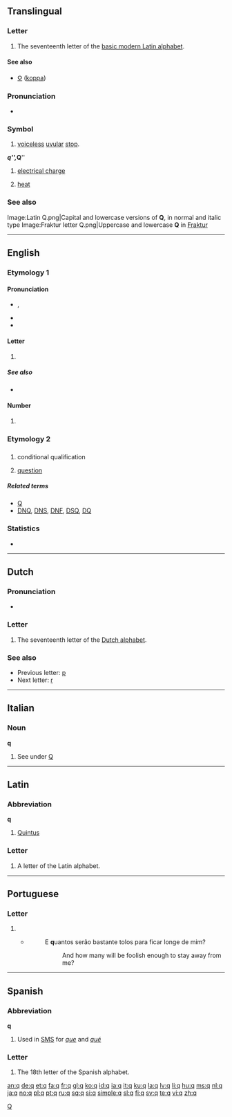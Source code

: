 {{Basic Latin character info|image=[[Image:Letter q.svg|50px]]|name=LATIN SMALL LETTER Q|hex=71}}
{{also|գ|զ|Appendix:Variations of "q"}}
==Translingual==
{{wikipedia}}

===Letter===
{{mul-letter|upper=Q|lower=q|script=Latn}}

# The seventeenth letter of the [[Appendix:Latin script|basic modern Latin alphabet]].

====See also====
{{Latn-script}}
* [[Ϙ]] ([[koppa]])

===Pronunciation===
* {{audio|Voiceless uvular plosive.ogg|IPA}}

===Symbol===
{{infl|mul|symbol}}

# {{context|[[w:IPA|IPA]]}} [[voiceless]] [[uvular]] [[stop]].

'''''q''''', '''''Q'''''
# {{physics}} [[electrical charge]]
# {{physics}} [[heat]]

===See also===
{{Letter
|page=Q
|NATO=Quebec
|Morse= –  – · –
|Character=Q
|Braille=⠟
}}
<gallery caption="Letter styles" perrow=3>
Image:Latin Q.png|Capital and lowercase versions of '''Q''', in normal and italic type
Image:Fraktur letter Q.png|Uppercase and lowercase '''Q''' in [[Fraktur]]
</gallery>

[[Category:IPA symbols|Q]]

----

==English==

===Etymology 1===

====Pronunciation====
* {{IPA|/kjuː/}}, {{SAMPA|/kju:/}}
*: {{audio|en-us-q.ogg|Audio (US)}}
*: {{audio|en-uk-q.ogg|Audio (UK)}}
* {{rhymes|uː}}
* {{homophones|cue|queue}}

====Letter====
{{en-letter|upper=Q|lower=q}}

# {{Latn-def|en|letter|17|cue}}

=====See also=====
* {{list|en|Latin script letters}}

====Number====
{{en-number|upper=Q|lower=q}}

# {{Latn-def|en|ordinal|17|cue}}

===Etymology 2===

==={{abbreviation}}===
{{en-noun}}

# {{sports}} conditional qualification
# [[question]]

=====Related terms=====
* [[Q]]
* [[DNQ]], [[DNS]], [[DNF]], [[DSQ]], [[DQ]]

===Statistics===
* {{rank|worse|safe|main|979|q|greatly|floor|example}}

----

==Dutch==

===Pronunciation===
* {{sense|letter name}} {{IPA|/ky/|lang=nl}}

===Letter===
{{infl|nl|letter|lower case||upper case|Q}}

# The seventeenth letter of the [[Dutch alphabet]].

===See also===
* Previous letter: [[p#Dutch|p]]
* Next letter: [[r#Dutch|r]]

----

==Italian==

===Noun===
'''q''' {{m|f|inv}}

# See under [[Q#Italian|Q]]

----

==Latin==

===Abbreviation===
'''q'''

# [[Quintus]]

===Letter===
{{infl|la|letter}}

# A letter of the Latin alphabet.

----

==Portuguese==

===Letter===
{{pt-letter|upper=Q|lower=q}}

# {{Latn-def|pt|letter|17|quê}}
#* {{RQ:Harry Potter|4|pt-BR|page=514}}
#*: E '''q'''uantos serão bastante tolos para ficar longe de mim?
#*:: And how many will be foolish enough to stay away from me?

----

==Spanish==

===Abbreviation===
'''q'''

# Used in [[SMS]] for ''[[que]]'' and ''[[qué]]''

===Letter===
{{infl|es|letter|lower case||upper case|Q}}

# The 18th letter of the Spanish alphabet.

[[an:q]]
[[de:q]]
[[et:q]]
[[fa:q]]
[[fr:q]]
[[gl:q]]
[[ko:q]]
[[id:q]]
[[ia:q]]
[[it:q]]
[[ku:q]]
[[la:q]]
[[lv:q]]
[[li:q]]
[[hu:q]]
[[ms:q]]
[[nl:q]]
[[ja:q]]
[[no:q]]
[[pl:q]]
[[pt:q]]
[[ru:q]]
[[sq:q]]
[[si:q]]
[[simple:q]]
[[sl:q]]
[[fi:q]]
[[sv:q]]
[[te:q]]
[[vi:q]]
[[zh:q]]